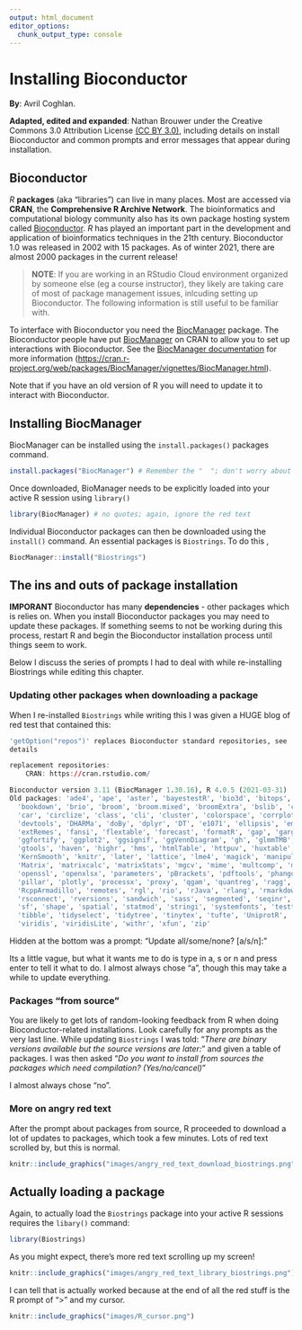```yaml
---
output: html_document
editor_options: 
  chunk_output_type: console
---
```

# Installing Bioconductor {#installing-bioconductor}

**By**: Avril Coghlan.  

**Adapted, edited and expanded**: Nathan Brouwer under the Creative Commons 3.0 Attribution License [(CC BY 3.0)](https://creativecommons.org/licenses/by/3.0/), including details on install Bioconductor and common prompts and error messages that appear during installation. 


## Bioconductor

*R* **packages** (aka "libraries") can live in many places.  Most are accessed via **CRAN**, the **Comprehensive R Archive Network**.  The bioinformatics and computational biology community also has its own package hosting system called [Bioconductor](www.bioconductor.org).  *R* has played an important part in the development and application of bioinformatics techniques in the 21th century.  Bioconductor 1.0 was released in 2002 with 15 packages.  As of winter 2021, there are almost 2000 packages in the current release!

>**NOTE**: If you are working in an RStudio Cloud environment organized by someone else (eg a course instructor), they likely are taking care of most of package management issues, inlcuding setting up Bioconductor.  The following information is still useful to be familiar with.


To interface with Bioconductor you need the [BiocManager](https://cran.r-project.org/web/packages/BiocManager/vignettes/BiocManager.html) package.  The Bioconductor people have put [BiocManager](https://cran.r-project.org/web/packages/BiocManager/vignettes/BiocManager.html) on CRAN to allow you to set up interactions with Bioconductor.  See the [BiocManager documentation](https://cran.r-project.org/web/packages/BiocManager/vignettes/BiocManager.html) for more information ([https://cran.r-project.org/web/packages/BiocManager/vignettes/BiocManager.html](https://cran.r-project.org/web/packages/BiocManager/vignettes/BiocManager.html)).

Note that if you have an old version of R you will need to update it to interact with Bioconductor.


## Installing BiocManager

BiocManager can be installed using the `install.packages()` packages command.

```r
install.packages("BiocManager") # Remember the "  "; don't worry about the red text
```


Once downloaded, BioManager needs to be explicitly loaded into your active R session using `library()`
```r
library(BiocManager) # no quotes; again, ignore the red text
```

Individual Bioconductor packages can then be downloaded using the `install()` command.  An essential packages is `Biostrings`.  To do this , 
```r
BiocManager::install("Biostrings")
```


## The ins and outs of package installation

**IMPORANT** Bioconductor has many **dependencies** - other packages which is relies on.  When you install Bioconductor packages you may need to update these packages.  If something seems to not be working during this process, restart R and begin the Bioconductor installation process until things seem to work.

Below I discuss the series of prompts I had to deal with while re-installing Biostrings while editing this chapter.  

### Updating other packages when downloading a package

When I re-installed `Biostrings` while writing this I was given a HUGE blog of red test that contained this:
```r
'getOption("repos")' replaces Bioconductor standard repositories, see '?repositories' for
details

replacement repositories:
    CRAN: https://cran.rstudio.com/

Bioconductor version 3.11 (BiocManager 1.30.16), R 4.0.5 (2021-03-31)
Old packages: 'ade4', 'ape', 'aster', 'bayestestR', 'bio3d', 'bitops', 'blogdown',
  'bookdown', 'brio', 'broom', 'broom.mixed', 'broomExtra', 'bslib', 'cachem', 'callr',
  'car', 'circlize', 'class', 'cli', 'cluster', 'colorspace', 'corrplot', 'cpp11', 'curl',
  'devtools', 'DHARMa', 'doBy', 'dplyr', 'DT', 'e1071', 'ellipsis', 'emmeans', 'emojifont',
  'extRemes', 'fansi', 'flextable', 'forecast', 'formatR', 'gap', 'gargle', 'gert', 'GGally',
  'ggfortify', 'ggplot2', 'ggsignif', 'ggVennDiagram', 'gh', 'glmmTMB', 'googledrive',
  'gtools', 'haven', 'highr', 'hms', 'htmlTable', 'httpuv', 'huxtable', 'jquerylib',
  'KernSmooth', 'knitr', 'later', 'lattice', 'lme4', 'magick', 'manipulateWidget', 'MASS',
  'Matrix', 'matrixcalc', 'matrixStats', 'mgcv', 'mime', 'multcomp', 'mvtnorm', 'nnet',
  'openssl', 'openxlsx', 'parameters', 'pBrackets', 'pdftools', 'phangorn', 'phytools',
  'pillar', 'plotly', 'processx', 'proxy', 'qgam', 'quantreg', 'ragg', 'Rcpp',
  'RcppArmadillo', 'remotes', 'rgl', 'rio', 'rJava', 'rlang', 'rmarkdown', 'robustbase',
  'rsconnect', 'rversions', 'sandwich', 'sass', 'segmented', 'seqinr', 'seqmagick', 'servr',
  'sf', 'shape', 'spatial', 'statmod', 'stringi', 'systemfonts', 'testthat', 'textshaping',
  'tibble', 'tidyselect', 'tidytree', 'tinytex', 'tufte', 'UniprotR', 'units', 'vctrs',
  'viridis', 'viridisLite', 'withr', 'xfun', 'zip'
```

Hidden at the bottom was a prompt: "Update all/some/none? [a/s/n]:"

Its a little vague, but what it wants me to do is type in a, s or n  and press enter to tell it what to do.  I almost always chose "a", though this may take a while to update everything.

### Packages "from source"

You are likely to get lots of random-looking feedback from R when doing Bioconductor-related installations.  Look carefully for any prompts as the very last line.  While updating `Biostrings` I was told: "*There are binary versions available but the source versions are later:*" and given a table of packages.  I was then asked "*Do you want to install from sources the packages which need compilation? (Yes/no/cancel)*"

I almost always chose "no".

### More on angry red text

After the prompt about packages from source, R proceeded to download a lot of updates to packages, which took a few minutes.  Lots of red text scrolled by, but this is normal.

<!-- TODO: add example of angry red text -->

```r
knitr::include_graphics("images/angry_red_text_download_biostrings.png")
```


## Actually loading a package

Again, to actually load the `Biostrings` package into your active R sessions requires the `libary()` command:

```r
library(Biostrings)
```

As you might expect, there's more red text scrolling up my screen!

```r
knitr::include_graphics("images/angry_red_text_library_biostrings.png")
```

I can tell that is actually worked because at the end of all the red stuff is the R prompt of ">" and my cursor.

```r
knitr::include_graphics("images/R_cursor.png")

```



